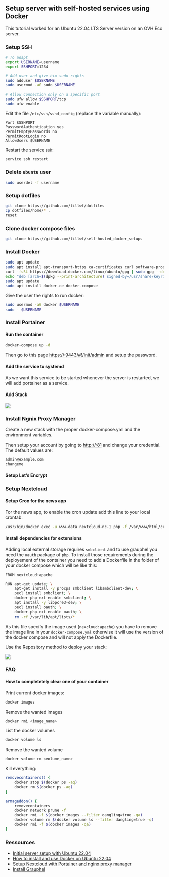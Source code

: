## Setup server with self-hosted services using Docker

This tutorial worked for an Ubuntu 22.04 LTS Server version on an OVH Eco server.

### Setup SSH

```bash
# To adapt
export USERNAME=username
export SSHPORT=1234

# Add user and give him sudo rights
sudo adduser $USERNAME
sudo usermod -aG sudo $USERNAME

# Allow connection only on a specific port
sudo ufw allow $SSHPORT/tcp
sudo ufw enable
```

Edit the file `/etc/ssh/sshd_config` (replace the variable manually):

```
Port $SSHPORT
PasswordAuthentication yes
PermitEmptyPasswords no
PermitRootLogin no
AllowUsers $USERNAME
```

Restart the service `ssh`:

```bash
service ssh restart
```

### Delete `ubuntu` user

```bash
sudo userdel -f username
```

### Setup dotfiles

```bash
git clone https://github.com/tillwf/dotfiles
cp dotfiles/home/* .
reset
```

### Clone docker compose files

```bash
git clone https://github.com/tillwf/self-hosted_docker_setups
```

### Install Docker

```bash
sudo apt update
sudo apt install apt-transport-https ca-certificates curl software-properties-common
curl -fsSL https://download.docker.com/linux/ubuntu/gpg | sudo gpg --dearmor -o /usr/share/keyrings/docker-archive-keyring.gpg
echo "deb [arch=$(dpkg --print-architecture) signed-by=/usr/share/keyrings/docker-archive-keyring.gpg] https://download.docker.com/linux/ubuntu $(lsb_release -cs) stable" | sudo tee /etc/apt/sources.list.d/docker.list > /dev/null
sudo apt update
sudo apt install docker-ce docker-compose
```

Give the user the rights to run docker:

```bash
sudo usermod -aG docker $USERNAME
sudo - $USERNAME
```

### Install Portainer

#### Run the container {-}

```bash
docker-compose up -d
```

Then go to this page [https://<ip-adress>:9443/#!/init/admin](https://<ip-adress>:9443/#!/init/admin) and setup the password.

#### Add the service to systemd {-}

As we want this service to be started whenever the server is restarted, we will
add portainer as a service.

#### Add Stack

![](./misc/misc_self_hosted_services_images/portainer_new_stack.png)

### Install Ngnix Proxy Manager

Create a new stack with the proper docker-compose.yml and the environment variables.

Then setup your account by going to [http://<ip-adress>:81](http://<ip-adress>:81) and change your credential.
The default values are:

```bash
admin@example.com
changeme
```

#### Setup Let's Encrypt

### Setup Nextcloud

#### Setup Cron for the news app {-}
For the news app, to enable the cron update add this line to your local crontab:

```bash
/usr/bin/docker exec -u www-data nextcloud-nc-1 php -f /var/www/html/cron.php
```

#### Install dependencies for extensions {-}

Adding local external storage requires `smbclient` and to use grauphel you need the
`oauth` package of `php`. To install those requirements during the deployement of
the container you need to add a Dockerfile in the folder of your docker compose
which will be like this:

```bash
FROM nextcloud:apache

RUN apt-get update; \
    apt-get install -y procps smbclient libsmbclient-dev; \
    pecl install smbclient; \
    docker-php-ext-enable smbclient; \
    apt install -y libpcre3-dev; \
    pecl install oauth; \
    docker-php-ext-enable oauth; \
    rm -rf /var/lib/apt/lists/*
```

As this file specify the image used (`nexcloud:apache`) you have to remove the
image line in your `docker-compose.yml` otherwise it will use the version of
the docker compose and will not apply the Dockerfile.

Use the Repository method to deploy your stack:

![](./misc/misc_self_hosted_services_images/nextcloud_from_git.png)

### FAQ

#### How to completetely clear one of your container {-}

Print current docker images:

```bash
docker images
```

Remove the wanted images

```bash
docker rmi <image_name>
```

List the docker volumes

```bash
docker volume ls
```

Remove the wanted volume

```bash
docker volume rm <volume_name>
```

Kill everything:

```bash
removecontainers() {
    docker stop $(docker ps -aq)
    docker rm $(docker ps -aq)
}

armageddon() {
    removecontainers
    docker network prune -f
    docker rmi -f $(docker images --filter dangling=true -qa)
    docker volume rm $(docker volume ls --filter dangling=true -q)
    docker rmi -f $(docker images -qa)
}
```
### Ressources


- [Initial server setup with Ubuntu 22.04](https://www.digitalocean.com/community/tutorials/initial-server-setup-with-ubuntu-22-04)
- [How to install and use Docker on Ubuntu 22.04](https://www.digitalocean.com/community/tutorials/how-to-install-and-use-docker-on-ubuntu-22-04)
- [Setup Nextcloud with Portainer and nginx proxy manager](https://github.com/Rodrigolmti/self_hosted_stack/tree/main)
- [Install Grauphel](https://github.com/grosjo/nextcloud-grauphel/issues/55)

